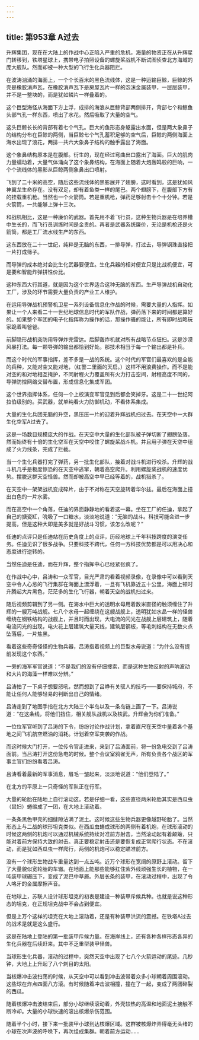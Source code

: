 ```yaml
---
---
---
```

title: 第953章 A过去
---



升辉集团，现在在大陆上的作战中心正陷入严重的危机，海量的物资正在从升辉星门转移到，铁塔星球上，携带电子拍照设备的螺旋桨战机不断试图侦查北方海域的庞大舰队。然而却被一种大型的飞行生化兵器阻拦。

在波涛汹涌的海面上，一个个长百米的黑色流线体，这是一种运输巨鲸，巨鲸的外壳是橡胶消声瓦，在橡胶消声瓦下是房屋瓦片一样的泡沫金属装甲，一层层装甲，并不是一整块的，而是犹如鳞片一样叠着的。

这个巨型海怪从海面下方上浮，成排的海浪从巨鲸背部两侧排开，背部七个和鲸鱼头部气孔一样东西，喷出了水花。然后吸取了大量的空气。

这头巨鲸长长的背部有着七个气孔。巨大的鱼形态身躯露出水面，但是两大象鼻子的结构分布在巨鲸的两侧，当巨鲸七个气孔蓄积足够的空气后，巨鲸的两侧海面上海水出现了浪花，两排一共六大象鼻子结构的触手露出了海面。

这个象鼻结构原本是在腹部。衍生的，现在经过弯曲出口露出了海面。巨大的肌肉力量蠕动着，大量气体涌向了这个象鼻结构，在海面上随着大炮轰鸣般的巨响，一个个流线体的黑影从巨鲸两侧象鼻出口喷射。

飞到了二十米的高空，随后这些流线体的黑影展开了翅膀，这时看到，这是犹如风神翼龙生命存在。没有双足，却有着鱼类一样的尾巴。两个翅膀下，在腹部下方有的挂载重机枪。当然也一个火箭筒。若是重机枪，弹药足够射击十个十分钟。若是火箭筒，一共能够上弹十三次。

和战机相比，这是一种廉价的武器。首先用不着飞行员，这种生物兵器是在培养槽中生长的，而飞行员训练时间是金贵的。再者是武器系统廉价，无论是机枪还是火箭筒，都是工厂流水线生产的东西。

这东西放在二十一世纪，纯粹是无脑的东西，一排导弹，打过去，导弹钢珠直接把一片打成筛子。

而导弹的成本绝对会比生化武器要便宜。生化兵器的相对便宜只是比战机便宜，可是要和智能炸弹拼性价比。

这种东西大行其道，就是因为这个世界适合这种无脑的东西。生产导弹战机自动化工厂，涉及的环节需要大量负责的产业工人维护。

在运用导弹战机预警机卫星一系列设备信息化作战的时候，需要大量的人指挥。如果让一个人来看二十一世纪地球信息时代的军队作战，弹药落下来的时间都是算好的。如果整个军团的电子化指挥称为操作的话，那操作骚的能让，所有即时战略玩家跪着叫爸爸。

前脚隐形战机突防用导弹炸完雷达。后脚轰炸机就对所有战略节点狂扫。这是沙漠风暴打法。每一颗导弹的输出都恰到好处。那技术相当于每一个输出都是补兵。

而这个时代的军事指挥，差不多是一战的系统。这个时代的军官们最喜欢的是全能的兵种，又能对空又能对地，（红警二里面的天启。）这样不用浪费操作。而不是能对空的和对地相互掩护，不同射程火力覆盖所有火力打击空间，射程高度不同的，导弹防控网络交替布置，形成信息化集成军团。

这个世界指挥体系，任何一个上校演变军官见到后都会笑掉牙。这是二十一世纪阿拉伯级别的。买武器，就单纯看火力防御机动，不看体系集成。

大量的生化兵团无脑的升空，黑压压一片的迎着升辉战机扫过去。在天空中一大群生化空军A过去了。

这是一场数目规模庞大的作战。在天空中大量的生化部队被子弹切断了翅膀坠落。然而始终有十倍的生化空军在天空中咬住了螺旋桨战斗机。并且用子弹在天空中组成了火力线条，完成了拦截。

当一个生化兵器打完了弹药，另一批生化部队，接着对战斗机进行咬杀。升辉的战斗机几乎是极度惊恐的在天空中逃窜，朝着高空爬升。利用螺旋桨战机的速度优势。摆脱这群天空怪兽。然而却被高空中早已经等着的，战机猎杀了。

在天空中一架架战机变成碎片，由于不对称在天空旋转着华尔兹。最后在海面上撞出白色的一片水雾。

而在高空中一个角落，任迪的界面静静地的看着这一幕。坐在工厂的任迪，拿起了自己的搪瓷缸，吮吸了一口糖水，淡淡地说道：“无脑的战斗。科技可能会进一步提高，但是这种大即是美多就是好战斗习惯，该怎么改呢？”

任迪的点评只是任迪站在历史角度上的点评，历经地球上千年科技跨度的演变任务。任迪见识了很多战争。只要科技不跨代，任何一方科技优势都是可以用决心和态度进行逆转的。

当然任迪是任迪，而在升辉，整个指挥中心已经紧张疯了。

在作战中心中，吕涛和一众军官，目光严肃的看着视频录像，在录像中可以看到天空中令人心忌的飞行集群在海面上漂浮着，一旦有飞机靠近五十公里，海面上顿时升腾起大片黑色，茫茫多的生化飞行器，朝着天空的战机扫过来。

随后视频剪辑到了另一侧。在海水中巨大的透明水母用着数米直径的触须缠住了升辉的一艘万吨战舰。七八个水母一起缠绕在这艘战舰上，透明犹如水晶一样的怪兽缠绕在钢铁结构的战舰上，并且时而出现，大电流的闪光在战舰上层建筑上，随着电流闪光的出现，电火花上层建筑大量天线，建筑层钢板，等毛刺结构在无数火点坠落后，一片焦黑。

看着这些奇奇怪怪的生物兵器，吕涛指着视频上的巨型水母说道：“为什么没有提前发现这个东西。”

一旁的海军军官说道：“不是我们的没有仔细搜索，而是这种生物反射的声呐波动和大片的海藻一样难以分辨。”

吕涛拍了一下桌子想要怒吼，然而想到了吕峥有关驭人的技巧——要保持城府，不能让任何人能够轻易的判断出自己的情绪。

吕涛走到了地图手指在北方大陆三个半岛以及一条岛链上画了一下。吕涛说道：“在这条线，将他们挡住，相关舰队战机以及核武。升辉会为你们准备。”

一位位军官听到了吕涛的下令，纷纷讨论作战计划，拿着直尺在天空中量着各个基地之间飞机航空燃油的消耗。计划着空军突袭的作战。

而这时候大门打开，一位传令官走进来，来到了吕涛面前，将一份急电交到了吕涛面前。当吕涛打开这份急电的时候。整个会议室鸦雀无声，所有负责各个战区的军事主官们纷纷看着吕涛。

吕涛看着最新的军事消息，眉毛一皱起来，淡淡地说道：“他们登陆了。”

在北方的平原上一只奇怪的军队正在行军。

大量的轮胎在陆地上自行滚动这。若是仔细一看，这些直径两米轮胎其实是西瓜虫（鼠妇）蜷缩成了一团，在大地上滚动着。

一条条黑色甲壳的细缝隙沾满了泥土。这时候这些生物兵器更像越野轮胎了。当然形态上与二战的球形坦克类似。在西瓜虫蜷成球形的两侧有着机炮，在球形滚动的时候这两侧的机炮可以通过机械系统持续对准前方射击，当然滚动起有着颠簸，只能对着前方保持大致的射击。真正要稳定射击还是要恢复成正常爬行状态。不在滚动，而是犹如西瓜虫一样爬行，两侧的机炮可以稳定瞄准前方。

没有一个球形生物战车重量达到一点五吨。近万个球形在宽阔的原野上滚动。留下了大量貌似宽轮胎的车辙。在地面上能那些能够扛住紫外线顽强生长的植物，在一吨装甲球碾压下，变成了泥巴中草屑。外层长条的装甲，在滚动过程中，出现了令人咯牙的金属摩擦声音。

在地球上，苏联人设计球形坦克的初衷是建设一种装甲斥候兵种。也就是说这种形态的坦克，在正规坦克战中不会占到便宜。

但是上万个这样的坦克在大地上滚动着，还是有种装甲洪流的震撼。在铁塔A过去的战术是就是这么盛行。

这是在陆地上登陆的第一批装甲斥候力量。在海岸线上，还有各种各样形态各异的生化兵器在后续赶来。其中不乏重型装甲怪兽。

当球形生化兵器，滚动的过程中，突然天空中出现了七八个火箭运动的尾迹。几秒钟，大地上上升起了八个刺目的太阳。

当核爆冲击波扫荡的时候，从天空中可以看到冲击波带着众多小球朝着周围滚动。这些球在炸点四面八方滚。有时候随着冲击波相撞，撞在了一起，变成了两团碎裂的西瓜。

随着核爆冲击波结束后，部分小球继续滚动着，外壳较热的高温和地面泥土接触不断冷却。大量的小球快速的滚出核爆杀伤范围。

随着半个小时，接下来一批装甲小球到达核爆区域。这群被核爆炸弄得毫无头绪的小球在次声波的呼唤下，再次组成集群。朝着前方运动……